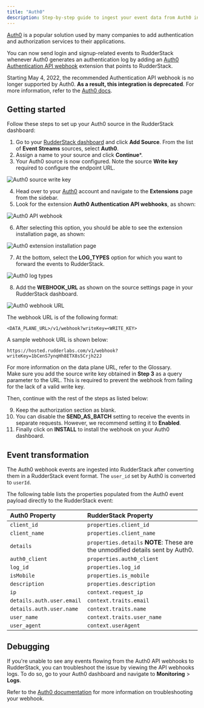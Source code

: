 ```yaml
---
title: "Auth0"
description: Step-by-step guide to ingest your event data from Auth0 into RudderStack.
---
```


[Auth0](https://auth0.com/) is a popular solution used by many companies to add authentication and authorization services to their applications. 

You can now send login and signup-related events to RudderStack whenever Auth0 generates an authentication log by adding an [Auth0 Authentication API webhook](https://auth0.com/docs/extensions/auth0-authentication-api-webhooks) extension that points to RudderStack.

<div class="dangerBlock">
Starting May 4, 2022, the recommended Authentication API webhook is no longer supported by Auth0. <strong>As a result, this integration is deprecated</strong>. For more information, refer to the <a href="https://auth0.com/docs/troubleshoot/product-lifecycle/deprecations-and-migrations/migrate-from-log-extensions#auth0-management-api-webhooks">Auth0 docs</a>.
</div>

## Getting started

Follow these steps to set up your Auth0 source in the RudderStack dashboard:

1. Go to your [RudderStack dashboard](https://app.rudderstack.com/) and click **Add Source**. From the list of **Event Streams** sources, select **Auth0**.
2. Assign a name to your source and click **Continue***.
3. Your Auth0 source is now configured. Note the source **Write key** required to configure the endpoint URL.

<img src="../../../assets/event-stream-sources/auth0-source-write-key.png" alt="Auth0 source write key" />

4. Head over to your [Auth0](https://auth0.com/) account and navigate to the **Extensions** page from the sidebar.
5. Look for the extension **Auth0 Authentication API webhooks**, as shown:

<img src="../../../assets/event-stream-sources/auth0-3.png" alt="Auth0 API webhook" />

6. After selecting this option, you should be able to see the extension installation page, as shown:

<img src="../../../assets/event-stream-sources/auth0-4.png" alt="Auth0 extension installation page" />

7. At the bottom, select the **LOG_TYPES** option for which you want to forward the events to RudderStack.

<img src="../../../assets/event-stream-sources/auth0-5.png" alt="Auth0 log types" />

8. Add the **WEBHOOK_URL** as shown on the source settings page in your RudderStack dashboard.

<img src="../../../assets/event-stream-sources/auth0-6.png" alt="Auth0 webhook URL" />

The webhook URL is of the following format:

```
<DATA_PLANE_URL>/v1/webhook?writeKey=<WRITE_KEY>
```

A sample webhook URL is shown below:

```
https://hosted.rudderlabs.com/v1/webhook?writeKey=1bCenS7ynqHh8ETX8s5Crjh22J
```

<div class="infoBlock">
For more information on the data plane URL, refer to the <Link to="/resources/glossary/#data-plane-url">Glossary</Link>.
</div>

<div class="warningBlock">
Make sure you add the source write key obtained in <strong>Step 3</strong> as a query parameter to the URL. This is required to prevent the webhook from failing for the lack of a valid write key. 
</div>

Then, continue with the rest of the steps as listed below:

9. Keep the authorization section as blank.
10. You can disable the **SEND_AS_BATCH** setting to receive the events in separate requests. However, we recommend setting it to **Enabled**.
11. Finally click on **INSTALL** to install the webhook on your Auth0 dashboard.

## Event transformation

The Auth0 webhook events are ingested into RudderStack after converting them in a RudderStack event format. The `user_id` set by Auth0 is converted to `userId`.

The following table lists the properties populated from the Auth0 event payload directly to the RudderStack event:

| **Auth0 Property**        | **RudderStack Property**                                                                    |
| :------------------------ | :------------------------------------------------------------------------------------------ |
| `client_id`               | `properties.client_id`                                                                      |
| `client_name`             | `properties.client_name`                                                                    |
| `details`                 | `properties.details` **NOTE**: These are the unmodified details sent by Auth0. |
| `auth0_client`            | `properties.auth0_client`                                                                   |
| `log_id`                  | `properties.log_id`                                                                         |
| `isMobile`                | `properties.is_mobile`                                                                      |
| `description`             | `properties.description`                                                                    |
| `ip`                      | `context.request_ip`                                                                        |
| `details.auth.user.email` | `context.traits.email`                                                                      |
| `details.auth.user.name`  | `context.traits.name`                                                                       |
| `user_name`               | `context.traits.user_name`                                                                  |
| `user_agent`              | `context.userAgent`                                                                         |

## Debugging

If you're unable to see any events flowing from the Auth0 API webhooks to RudderStack, you can troubleshoot the issue by viewing the API webhooks logs. To do so, go to your Auth0 dashboard and navigate to **Monitoring** > **Logs**.

<div class="infoBlock">
Refer to the <a href="https://auth0.com/docs/customize/extensions/auth0-authentication-api-webhooks#troubleshoot-webhooks">Auth0 documentation</a> for more information on troubleshooting your webhook.
</div>